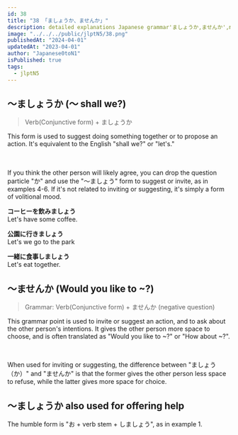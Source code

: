 ```yaml
---
id: 38
title: "38 「ましょうか、ませんか」"
description: detailed explanations Japanese grammar'ましょうか,ませんか',meaning"～ shall we?"in English.Example.Learn how to use Of'ましょうか,ませんか'in Japanese.JLPTN5 grammar
image: "../../../public/jlptN5/38.png"
publishedAt: "2024-04-01"
updatedAt: "2023-04-01"
author: "Japanese0toN1"
isPublished: true
tags:
  - jlptN5
---
```


## ～ましょうか (～ shall we?)

> Verb(Conjunctive form) + ましょうか

This form is used to suggest doing something together or to propose an action. It's equivalent to the English "shall we?" or "let's."

<Example
  ja="コーヒーを飲みましょうか?"
  en="Shall we drink coffee?"
  src="/jlptN5/38-1.mp3"
/>
<br />
<Example
  ja="公園に行きましょうか？"
  en="Shall we go to the park?"
  src="/jlptN5/38-2.mp3"
/>
<br />
<Example
  ja="一緒に食事しましょうか?"
  en="Shall we eat together?"
  src="/jlptN5/38-3.mp3"
/>
If you think the other person will likely agree, you can drop the question particle
"か" and use the "～ましょう" form to suggest or invite, as in examples 4-6. If it's
not related to inviting or suggesting, it's simply a form of volitional mood.

**コーヒーを飲みましょう**  
Let's have some coffee.

**公園に行きましょう**  
Let's we go to the park

**一緒に食事しましょう**  
Let's eat together.

## ～ませんか (Would you like to ~?)

> Grammar: Verb(Conjunctive form) + ませんか (negative question)

This grammar point is used to invite or suggest an action, and to ask about the other person's intentions. It gives the other person more space to choose, and is often translated as "Would you like to ~?" or "How about ~?".

<Example
  ja="一緒に勉強しませんか？"
  en="Would you like to study together?"
  src="/jlptN5/38-4.mp3"
/>
<br />
<Example
  ja="明日映画を見に行きませんか?"
  en="Would you like to go see a movie tomorrow?"
  src="/jlptN5/38-5.mp3"
/>

When used for inviting or suggesting, the difference between "ましょう（か）" and "ませんか" is that the former gives the other person less space to refuse, while the latter gives more space for choice.

## ～ましょうか also used for offering help

The humble form is "お + verb stem + しましょう", as in example 1.

<Example
  ja="荷物を持ちましょうか?"
  en="Shall I help you carry the luggage?"
  src="/jlptN5/38-6.mp3"
/>
<br />
<Example
  ja="お手伝いしましょうか？"
  en="Shall I assist you?"
  src="/jlptN5/38-7.mp3"
/>
<br />
<Example
  ja="問題を解きましょうか？"
  en="Shall I help you solve the problem?"
  src="/jlptN5/38-8.mp3"
/>
